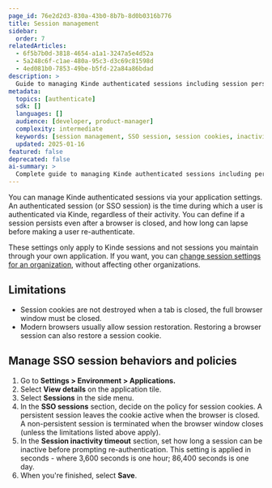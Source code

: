 ```yaml
---
page_id: 76e2d2d3-830a-43b0-8b7b-8d0b0316b776
title: Session management
sidebar:
  order: 7
relatedArticles:
  - 6f5b7b0d-3818-4654-a1a1-3247a5e4d52a 
  - 5a248c6f-c1ae-480a-95c3-d3c69c81598d
  - 4ed081b0-7853-49be-b5fd-22a84a86bdad
description: >
  Guide to managing Kinde authenticated sessions including session persistence, inactivity timeouts, and browser session behavior.
metadata:
  topics: [authenticate]
  sdk: []
  languages: []
  audience: [developer, product-manager]
  complexity: intermediate
  keywords: [session management, SSO session, session cookies, inactivity timeout, browser session]
  updated: 2025-01-16
featured: false
deprecated: false
ai-summary: >
  Complete guide to managing Kinde authenticated sessions including persistence settings, inactivity timeouts, and browser behavior.
---
```


You can manage Kinde authenticated sessions via your application settings. An authenticated session (or SSO session) is the time during which a user is authenticated via Kinde, regardless of their activity. You can define if a session persists even after a browser is closed, and how long can lapse before making a user re-authenticate.

These settings only apply to Kinde sessions and not sessions you maintain through your own application.
If you want, you can [change session settings for an organization](/authenticate/manage-authentication/session-management-per-organization/), without affecting other organizations. 

## Limitations

- Session cookies are not destroyed when a tab is closed, the full browser window must be closed.
- Modern browsers usually allow session restoration. Restoring a browser session can also restore a session cookie.

## Manage SSO session behaviors and policies

1. Go to **Settings > Environment > Applications.**
2. Select **View details** on the application tile.
3. Select **Sessions** in the side menu.
4. In the **SSO sessions** section, decide on the policy for session cookies. A persistent session leaves the cookie active when the browser is closed. A non-persistent session is terminated when the browser window closes (unless the limitations listed above apply). 
5. In the **Session inactivity timeout** section, set how long a session can be inactive before prompting re-authentication. This setting is applied in seconds - where 3,600 seconds is one hour; 86,400 seconds is one day.
6. When you're finished, select **Save**.
